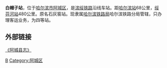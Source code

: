 {{Infobox China railway station 
|车站名称 = 白帽子站
|车站名称拼音 = Baimaozi
|车站位置 = [[黑龙江省|黑龙江省]][[哈尔滨市|哈尔滨市]][[阿城区|阿城区]]
|线路 = [[滨绥铁路|滨绥铁路]]
|车站等级 = 四等站
}}

'''白帽子站'''，位于[[哈尔滨市|哈尔滨市]][[阿城区|阿城区]]，是[[滨绥铁路|滨绥铁路]]沿线车站。距[[哈尔滨站|哈尔滨站]]68公里，[[绥芬河站|绥芬河站]]480公里。原名石灰窑站。现隶属[[哈尔滨铁路局|哈尔滨铁路局]]哈尔滨铁路分局管辖，只办理客运业务，为四等站。
== 外部链接 ==
[http://218.10.232.41:8080/was40/detail?record=145&channelid=32755&presearchword= 《阿城县志》] {{Wayback|url=http://218.10.232.41:8080/was40/detail?record=145&channelid=32755&presearchword= |date=20181210125415 }}

{{China-rail-stub}}
{{滨绥铁路}}

[[Category:哈尔滨市铁路车站|B]]
[[Category:阿城区|Category:阿城区]]